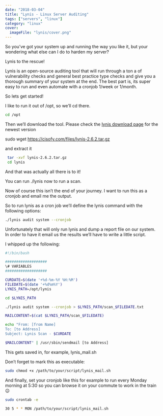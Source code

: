 ```yaml
---
date: "2018-03-04"
title: "Lynis - Linux Server Auditing"
tags: ["servers", "linux"]
category: "linux"
cover:
  imageFile: "lynis/cover.png"
---
```


So you’ve got your system up and running the way you like it, but your wondering what else can I do to harden my server?

Lynis to the rescue!

Lynis is an open-source auditing tool that will run through a ton a of vulnerability checks and general best practice type checks and give you a thorough summary of your system at the end.
The best part is, its super easy to run and even automate with a cronjob 1/week or 1/month.

So lets get started!

I like to run it out of /opt, so we’ll cd there.

```bash
cd /opt
```

Then we’ll download the tool. Please check the [lynis download page](https://cisofy.com/downloads/lynis/) for the newest version

sudo wget https://cisofy.com/files/lynis-2.6.2.tar.gz

and extract it

```bash
 tar -xvf lynis-2.6.2.tar.gz
 cd lynis
```

And that was actually all there is to it!

You can run ./lynis now to run a scan.

Now of course this isn’t the end of your journey. I want to run this as a cronjob and email me the output.

So to run lynis as a cron job we’ll define the lynis command with the following options:

```bash
./lynis audit system --cronjob
```

Unfortunately that will only run lynis and dump a report file on our system. In order to have it email us the results we’ll have to write a little script.

I whipped up the following:

```bash
#!/bin/bash

###################
\# VARIABLES
###################

CURDATE=$(date '+%d-%m-%Y %H:%M')
FILEDATE=$(date '+%d%m%Y')
LYNIS_PATH=/opt/lynis

cd $LYNIS_PATH

./lynis audit system --cronjob > $LYNIS_PATH/scan_$FILEDATE.txt

MAILCONTENT=$(cat $LYNIS_PATH/scan_$FILEDATE)

echo "From: [from Name]
To: [to Address]
Subject: Lynis Scan - $CURDATE

$MAILCONTENT" | /usr/sbin/sendmail [to Address]
```

This gets saved in, for example, lynis_mail.sh

Don’t forget to mark this as executable:

```bash
sudo chmod +x /path/to/your/script/lynis_mail.sh
```

And finally, set your cronjob like this for example to run every Monday morning at 5:30 so you can browse it on your commute to work in the train 😉

```bash
sudo crontab -e

30 5 * * MON /path/to/your/script/lynis_mail.sh
```
